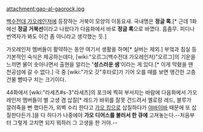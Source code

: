 attachment:gao-al-gaorock.jpg

[[백수전대 가오레인저]]에 등장하는 거북이 모양의 이동요새. 국내명은 '''정글 록'''.[* 근데 1화에선 '''정글 거북선'''이라고 나왔다가 다음화에서 바로 '''정글 록'''으로 바꼈다. 흠좀무. 피디나 번역자가 봐도 이건 좀 아니라고 생각했는 듯.]

가오레인저 멤버들이 활약하는 동안 여기서 생활을 하며[* 실버는 제외.] 부엌과 침실 등 기본적인 숙식은 제공하는데다, [wiki:"오르그(백수전대 가오레인저)"오르그]의 기운을 느끼면 물이 솟아나면서 출현을 알리는 ''''성스러운 샘''''이라는 게 있다.[* 이게 막혔을 땐 천공섬에 갈 수 없다.] 극 중 [wiki:"가오 갓"후타로]가 기어 오를 때를 보면 앵간한 고층건물 뺨따구 치는 크기이다.

44화에서 [wiki:"라세츠#s-3"라세츠]의 포크에 찍혀 부서지는 바람에 다음화에서 가오레인저 멤버들이 별 고생 겸 삽질[* 레드가 바위를 잘못 건드려서 옐로랑 레드, 블루가 깔려죽을 뻔 했다든가, 외벽 수리 한다고 [[가오 킹]]으로 삽질하다가 [[야바이바]] 때문에 또 삽질한다든가.]을 다 하다가 나중에야 '''가오 디어스를 불러서 한 큐에''' 고쳐놓는다.--처음부터 그렇게 고치면 되지 뭐하러 그 고생을 한 거야.--
